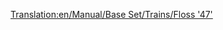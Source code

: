 [[Translation:en/Manual/Base Set/Trains/Floss '47']]
{{ru/Manual/Base Set/Trains/Поезда|Image=[[File:en/Manual/Base Set/Trains/Floss47.png]]
|Name=Floss "47"
|Cost=£21,093 ($42.186)
|Speed=160 км/ч (100 миль/ч)
|Weight=112 т
|Power=2,580 л.с. (1.924 кВт)
|Annual=£2,132 ($4.264)
|Designed=1962
|Lifespan=22
|Capacity=нет
|Description=Этот великолепный образец локомотива заставит благоговейно трепетать перед своей скоростью и мощью тех, кто использует [[ru/Manual/Base Set/Trains/UU '37'|UU "37"]]. Будучи довольно дорогим, он намного превосходит возможности своих предшественников, и, возможно, является лучшим тепловозом.
|Real-life=[http://en.wikipedia.org/wiki/British_Rail_Class_47 British Rail Class 47]
}}